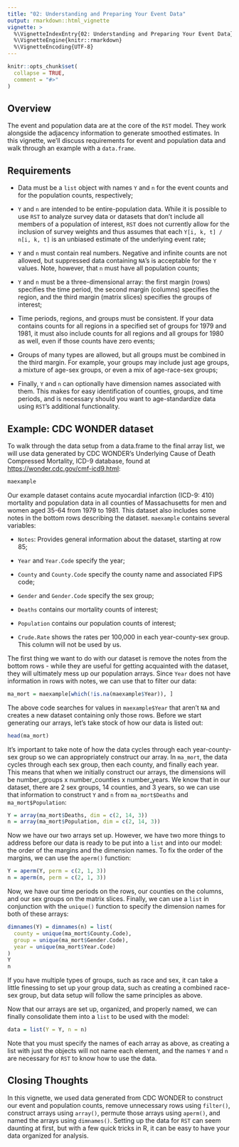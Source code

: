 ```yaml
---
title: "02: Understanding and Preparing Your Event Data"
output: rmarkdown::html_vignette
vignette: >
  %\VignetteIndexEntry{02: Understanding and Preparing Your Event Data}
  %\VignetteEngine{knitr::rmarkdown}
  %\VignetteEncoding{UTF-8}
---
```


```r
knitr::opts_chunk$set(
  collapse = TRUE,
  comment = "#>"
)
```

## Overview {#sec-overview}

The event and population data are at the core of the `RST` model. They work alongside the adjacency information to generate smoothed estimates. In this vignette, we'll discuss requirements for event and population data and walk through an example with a `data.frame`.

## Requirements {#sec-requirements}

-   Data must be a `list` object with names `Y` and `n` for the event counts and for the population counts, respectively;

-   `Y` and `n` are intended to be entire-population data. While it is possible to use `RST` to analyze survey data or datasets that don't include all members of a population of interest, `RST` does not currently allow for the inclusion of survey weights and thus assumes that each `Y[i, k, t] / n[i, k, t]` is an unbiased estimate of the underlying event rate;

-   `Y` and `n` must contain real numbers. Negative and infinite counts are not allowed, but suppressed data containing `NA`'s is acceptable for the `Y` values. Note, however, that `n` must have all population counts;

-   `Y` and `n` must be a three-dimensional array: the first margin (rows) specifies the time period, the second margin (columns) specifies the region, and the third margin (matrix slices) specifies the groups of interest;

-   Time periods, regions, and groups must be consistent. If your data contains counts for all regions in a specified set of groups for 1979 and 1981, it must also include counts for all regions and all groups for 1980 as well, even if those counts have zero events;

-   Groups of many types are allowed, but all groups must be combined in the third margin. For example, your groups may include just age groups, a mixture of age-sex groups, or even a mix of age-race-sex groups;

-   Finally, `Y` and `n` can optionally have dimension names associated with them. This makes for easy identification of counties, groups, and time periods, and is necessary should you want to age-standardize data using `RST`'s additional functionality.

## Example: CDC WONDER dataset {#sec-example}

To walk through the data setup from a data.frame to the final array list, we will use data generated by CDC WONDER's Underlying Cause of Death Compressed Mortality, ICD-9 database, found at <https://wonder.cdc.gov/cmf-icd9.html>:

```r
maexample
```

Our example dataset contains acute myocardial infarction (ICD-9: 410) mortality and population data in all counties of Massachusetts for men and women aged 35-64 from 1979 to 1981. This dataset also includes some notes in the bottom rows describing the dataset. `maexample` contains several variables:

-   `Notes`: Provides general information about the dataset, starting at row 85;

-   `Year` and `Year.Code` specify the year;

-   `County` and `County.Code` specify the county name and associated FIPS code;

-   `Gender` and `Gender.Code` specify the sex group;

-   `Deaths` contains our mortality counts of interest;

-   `Population` contains our population counts of interest;

-   `Crude.Rate` shows the rates per 100,000 in each year-county-sex group. This column will not be used by us.

The first thing we want to do with our dataset is remove the notes from the bottom rows - while they are useful for getting acquainted with the dataset, they will ultimately mess up our population arrays. Since `Year` does not have information in rows with notes, we can use that to filter our data:

```r
ma_mort = maexample[which(!is.na(maexample$Year)), ]
```

The above code searches for values in `maexample$Year` that aren't `NA` and creates a new dataset containing only those rows. Before we start generating our arrays, let's take stock of how our data is listed out:

```r
head(ma_mort)
```

It's important to take note of how the data cycles through each year-county-sex group so we can appropriately construct our array. In `ma_mort`, the data cycles through each sex group, then each county, and finally each year. This means that when we initially construct our arrays, the dimensions will be number_groups x number_counties x number_years. We know that in our dataset, there are 2 sex groups, 14 counties, and 3 years, so we can use that information to construct `Y` and `n` from `ma_mort$Deaths` and `ma_mort$Population`:

```r
Y = array(ma_mort$Deaths, dim = c(2, 14, 3))
n = array(ma_mort$Population, dim = c(2, 14, 3))
```

Now we have our two arrays set up. However, we have two more things to address before our data is ready to be put into a `list` and into our model: the order of the margins and the dimension names. To fix the order of the margins, we can use the `aperm()` function:

```r
Y = aperm(Y, perm = c(2, 1, 3))
n = aperm(n, perm = c(2, 1, 3))
```

Now, we have our time periods on the rows, our counties on the columns, and our sex groups on the matrix slices. Finally, we can use a `list` in conjunction with the `unique()` function to specify the dimension names for both of these arrays:

```r
dimnames(Y) = dimnames(n) = list(
  county = unique(ma_mort$County.Code),
  group = unique(ma_mort$Gender.Code),
  year = unique(ma_mort$Year.Code)
)
Y
n
```

If you have multiple types of groups, such as race and sex, it can take a little finessing to set up your group data, such as creating a combined race-sex group, but data setup will follow the same principles as above.

Now that our arrays are set up, organized, and properly named, we can finally consolidate them into a `list` to be used with the model:

```r
data = list(Y = Y, n = n)
```

Note that you must specify the names of each array as above, as creating a list with just the objects will not name each element, and the names `Y` and `n` are necessary for `RST` to know how to use the data.

## Closing Thoughts

In this vignette, we used data generated from CDC WONDER to construct our event and population counts, remove unnecessary rows using `filter()`, construct arrays using `array()`, permute those arrays using `aperm()`, and named the arrays using `dimnames()`. Setting up the data for `RST` can seem daunting at first, but with a few quick tricks in R, it can be easy to have your data organized for analysis.
